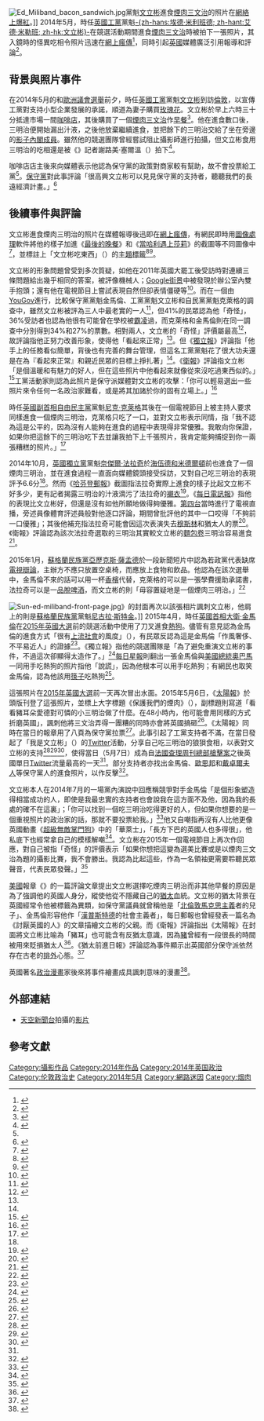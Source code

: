 {{noteTA
|T=zh-cn:米利班德进食培根三明治;zh-hk:文立彬進食煙肉三文治;zh-tw:米勒班進食培根三明治
|G1=PoliticiansUK
|1=zh-cn:培根;zh-hk:煙肉;zh-tw:培根;
|2=zh-cn:三明治;zh-hk:三文治;zh-tw:三明治;
|3= zh-cn:戴维; zh-tw:大衛; zh-hk:大衛;
|4= zh-tw:卡麥隆;zh-cn:卡梅伦;zh-hk:金馬倫;
|5=zh-tw:酷狗寶貝;zh-cn:超级无敌掌门狗;zh-hk:超級無敵掌門狗;
|6=zh-hk:謝路美; zh-cn:杰瑞米; zh-tw:傑瑞米;
|7=zh-hk:文立彬; zh-cn:埃德·米利班德;zh-tw:米勒班;
|8=zh-cn:科文特花园; zh-tw:柯芬園; zh-hk:高雲花園;
}}
[[File:Ed_Miliband_bacon_sandwich.jpg|thumb]]黨魁[[文立彬|文立彬]]進食[[英式煙肉三文治|煙肉三文治]]的照片在[[網絡爆紅|網絡上爆紅]]。]]
2014年5月，時任[[工黨_(英國)|英國工黨]]黨魁[[文立彬|-{zh-hans:埃德·米利班德; zh-hant:艾德·米勒班; zh-hk:文立彬}-]]在競選活動期間進食[[煙肉三文治|煙肉三文治]]時被拍下一張照片，其入鏡時的怪異吃相令照片迅速在[[網絡爆紅|網上瘋傳]]<ref name=in>{{cite news|last1=Withnall|first1=Adam|title=Ed Miliband fails to look normal while eating bacon sandwich ahead of campaign tour|url=http://www.independent.co.uk/news/uk/politics/ed-miliband-fails-to-look-normal-while-eating-bacon-sandwich-ahead-of-whistlestop-campaign-tour-9409301.html|accessdate=2015-04-08|work=[[The_Independent|The Independent]]|date=2014-05-21|archive-date=2015-09-25|archive-url=https://web.archive.org/web/20150925170058/http://www.independent.co.uk/news/uk/politics/ed-miliband-fails-to-look-normal-while-eating-bacon-sandwich-ahead-of-whistlestop-campaign-tour-9409301.html|dead-url=no}}</ref>，同時引起[[英國|英國]]媒體廣泛引用報導和評論<ref name=daily523>{{cite web|author1=Daniel Johnson|title=From the cost of Miliband's weekly family shop to THAT bacon sandwich: Blunders that made Mr Weirdo unelectable|url=http://www.dailymail.co.uk/debate/article-2637857/Ed-Milibands-blunders-unelectable.html|publisher=[[每日郵報|Daily Mail]]|accessdate=2015-05-09|archive-date=2020-11-12|archive-url=https://web.archive.org/web/20201112015454/https://www.dailymail.co.uk/debate/article-2637857/Ed-Milibands-blunders-unelectable.html|dead-url=no}}</ref>。

== 背景與照片事件 ==
在2014年5月的{{link-en|2014年英國地方選舉|United Kingdom local elections, 2014|英國地方選舉}}和[[2014年歐洲議會選舉_(英國)|歐洲議會選舉]]前夕，時任[[工黨_(英國)|英國工黨]]黨魁[[文立彬|文立彬]]到訪[[倫敦|倫敦]]{{link-en|新柯芬園市場|New Covent Garden Market}}，以宣傳工黨對支持小型企業發展的承諾，順道為妻子購買[[玫瑰花|玫瑰花]]。文立彬於早上六時三十分抵達市場一間[[咖啡店|咖啡店]]，其後購買了一個[[英式煙肉三文治|煙肉三文治]]作[[早餐|早餐]]<ref>{{cite web|title=Ed Miliband Looks Weird Eating A Bacon Sandwich|url=http://www.huffingtonpost.co.uk/2014/05/21/ed-miliband-bacon-sandwich-pictures_n_5363616.html|publisher=[[哈芬登郵報|The Huffington Post]]|accessdate=2015-05-09|date=2014-05-21|archive-date=2018-11-23|archive-url=https://web.archive.org/web/20181123121137/https://www.huffingtonpost.co.uk/2014/05/21/ed-miliband-bacon-sandwich-pictures_n_5363616.html|dead-url=no}}</ref>。他在進食數口後，三明治便開始漏出汁液，之後他放棄繼續進食，並把餘下的三明治交給了坐在旁邊的[[不管部長|影子內閣成員]]{{link-en|伍特安菲爾男爵|Lord Wood of Anfield}}。雖然他的競選團隊曾經嘗試阻止攝影師進行拍攝，但文立彬食用三明治的吃相還是被《{{link-en|倫敦標準晚報|London Evening Standard}}》記者謝路美·塞爾溫（{{lang|en|Jeremy Selwyn}}）拍下<ref name=std>{{cite news|last1=Murphy|first1=Joe|title=Ed Miliband's battle with a bacon sandwich as he buys flowers for his wife at London market|url=http://www.standard.co.uk/news/politics/ed-miliband-tucks-into-a-bacon-sandwich-on-a-morning-trip-to-buy-flowers-for-his-wife-9407561.html|accessdate=2015-04-08|work={{link-en|倫敦標準晚報|London Evening Standard|London Evening Standard}}|date=2014-05-21|archive-date=2020-11-12|archive-url=https://web.archive.org/web/20201112031139/http://www.standard.co.uk/news/politics/ed-miliband-tucks-into-a-bacon-sandwich-on-a-morning-trip-to-buy-flowers-for-his-wife-9407561.html|dead-url=no}}</ref>。

咖啡店店主後來向媒體表示他認為保守黨的政策對商家較有幫助，故不會投票給工黨<ref name=std/>。[[保守黨_(英國)|保守黨]]對此事評論「很高興文立彬可以見見保守黨的支持者，聽聽我們的長遠經濟計畫。」<ref>{{cite web|title=Bizarre images of Labour's Ed Miliband eating a bacon sandwich sold to him by a TORY voter|url=http://www.express.co.uk/news/uk/477294/Bizarre-images-of-Labour-s-Ed-Miliband-eating-a-bacon-sandwich-sold-to-him-by-a-TORY-voter|publisher=[[每日快報|Daily Express]]|accessdate=2015-05-09|date=2014-05-21|archive-date=2021-01-18|archive-url=https://web.archive.org/web/20210118150418/https://www.express.co.uk/news/uk/477294/Bizarre-images-of-Labour-s-Ed-Miliband-eating-a-bacon-sandwich-sold-to-him-by-a-TORY-voter|dead-url=no}}</ref>

== 後續事件與評論 ==
文立彬進食煙肉三明治的照片在媒體報導後迅即在[[網絡爆紅|網上瘋傳]]，有網民即時用[[圖像處理|圖像處理]]軟件將他的樣子加進《[[最後的晚餐|最後的晚餐]]》和《[[當哈利遇上莎莉|當哈利遇上莎莉]]》的截圖等不同圖像中<ref>{{cite web|title=Ed Miliband Ate A Bacon Sandwich And Accidentally Created A Meme|url=http://www.buzzfeed.com/jimwaterson/ed-miliband-eating-a-bacon-sandwich-is-now-a-meme#.giaZB4jNn|publisher=[[BuzzFeed|BuzzFeed]]|accessdate=2015-05-09|date=2014-05-22|archive-date=2020-11-12|archive-url=https://web.archive.org/web/20201112032725/http://www.buzzfeed.com/jimwaterson/ed-miliband-eating-a-bacon-sandwich-is-now-a-meme#.giaZB4jNn|dead-url=no}}</ref>，並標註上「文立彬吃東西」（{{lang|en|#EdEats}}）的[[主題標籤|主題標籤]]<ref>{{cite news|title=#edeats: Ed Miliband's many bacon sarnie moments|url=http://www.telegraph.co.uk/men/the-filter/virals/10848760/edeats-Ed-Milibands-many-bacon-sarnie-moments.html|accessdate=2015-04-08|work=Daily Mail|date=2014-05-29|archive-date=2021-03-21|archive-url=https://web.archive.org/web/20210321232309/https://www.telegraph.co.uk/men/the-filter/virals/10848760/edeats-Ed-Milibands-many-bacon-sarnie-moments.html|dead-url=no}}</ref><ref>{{cite web|last1=Haworth|first1=Jessica|title=The Laughs Supper: Ed Miliband and bacon sandwich snap sparks hilarious photoshop Twitter trend|url=http://www.mirror.co.uk/news/uk-news/laughs-supper-ed-miliband-bacon-3593269|website=[[每日鏡報|Daily Mirror]]|accessdate=2015-05-07|archive-date=2021-03-08|archive-url=https://web.archive.org/web/20210308105823/https://www.mirror.co.uk/news/uk-news/laughs-supper-ed-miliband-bacon-3593269|dead-url=no}}</ref>。

文立彬的形象問題曾受到多次質疑，如他在2011年英國大罷工後受訪時對連續三條問題給出幾乎相同的答案，被評像機械人；[[Google街景|Google街景]]中被發現於辦公室內雙手抱頭；還有他在電視節目上嘗試表現自然但卻表情僵硬等<ref>{{cite web|author1=Adam Taylor|title=Is Ed Miliband too ‘weird’ to be British prime minister?|url=https://www.washingtonpost.com/news/worldviews/wp/2014/05/23/is-ed-miliband-too-weird-to-be-british-prime-minister/|publisher=[[華盛頓郵報|The Washington Post]]|accessdate=2015-05-09|date=2014-05-23|archive-date=2019-06-29|archive-url=https://web.archive.org/web/20190629082115/https://www.washingtonpost.com/news/worldviews/wp/2014/05/23/is-ed-miliband-too-weird-to-be-british-prime-minister/|dead-url=no}}</ref>。而在一個由[[YouGov|YouGov]]進行，比較保守黨黨魁金馬倫、工黨黨魁文立彬和自民黨黨魁克萊格的調查中，雖然文立彬被評為三人中最老實的一人<ref>{{cite web|author1=Jim Waterson|title=The British Public Still Thinks Ed Miliband Is Weird|url=http://www.buzzfeed.com/jimwaterson/the-british-public-still-think-ed-miliband-is-weird#.ldLAMrEXW|publisher=BuzzFeed|accessdate=2015-05-09|date=2014-03-24|archive-date=2020-10-22|archive-url=https://web.archive.org/web/20201022192857/https://www.buzzfeed.com/jimwaterson/the-british-public-still-think-ed-miliband-is-weird#.ldLAMrEXW|dead-url=no}}</ref>，但41%的民眾認為他「奇怪」，36%受訪者也認為他很有可能曾在學校被[[霸凌|霸凌]]過，而克萊格和金馬倫則在同一調查中分別得到34%和27%的票數。相對兩人，文立彬的「奇怪」評價屬最高<ref>{{cite web|title=Voters Brand Miliband 'Weird' In Election Blow|url=http://news.sky.com/story/1267308/voters-brand-miliband-weird-in-election-blow|publisher=[[天空新聞台|Sky News]]|accessdate=2015-05-09|date=2014-05-23|archive-date=2016-03-04|archive-url=https://web.archive.org/web/20160304214553/http://news.sky.com/story/1267308/voters-brand-miliband-weird-in-election-blow|dead-url=no}}</ref>，故評論指他正努力改善形象，使得他「看起來正常」<ref name=in/>。但《[[獨立報|獨立報]]》評論指「他手上的任務看似簡單，背後也有完善的舞台管理，但這名工黨黨魁花了很大功夫還是在為『看起來正常』和親近民眾的目標上掙扎著」<ref name=in/>。《[[衛報|衛報]]》評論指文立彬「是個溫暖和有魅力的好人，但在這些照片中他看起來就像從來沒吃過東西似的。」<ref>{{cite web|author1=Victoria Coren Mitchell|title=For the edification of Ed Miliband|url=http://www.theguardian.com/commentisfree/2014/may/25/ed-miliband-david-axelrod-bacon-butty|publisher=[[衛報|The Guardian]]|accessdate=2015-05-09|date=2014-05-25|archive-date=2020-11-11|archive-url=https://web.archive.org/web/20201111211317/https://www.theguardian.com/commentisfree/2014/may/25/ed-miliband-david-axelrod-bacon-butty|dead-url=no}}</ref>工黨活動家{{link-en|奧雲·鍾斯|Owen Jones (writer)}}則認為此照片是保守派媒體對文立彬的攻擊：「你可以輕易選出一些照片來令任何一名政治家難看，或是將其加諸於你的固有立場上。」<ref>{{cite news|last1=Jones|first1=Owen|title=The most important political issue of the moment? Ed Miliband’s kitchens|url=http://www.theguardian.com/commentisfree/2015/mar/13/ed-milibands-kitchens-political-issue-modern-britain|accessdate=2015-04-08|work=The Guardian|date=2015-03-13|archive-date=2021-01-22|archive-url=https://web.archive.org/web/20210122140759/https://www.theguardian.com/commentisfree/2015/mar/13/ed-milibands-kitchens-political-issue-modern-britain|dead-url=no}}</ref>

時任[[英國副首相|英國副首相]][[自由民主黨_(英國)|自由民主黨]]黨魁[[尼克·克萊格|尼克·克萊格]]其後在一個電視節目上被主持人要求同樣進食一個煙肉三明治，克萊格只吃了一口，並對文立彬表示同情，指「我不認為這是公平的，因為沒有人能夠在進食的過程中表現得非常優雅。我敢向你保證，如果你把這餘下的三明治吃下去並讓我拍下上千張照片，我肯定能夠捕捉到你一兩張糟糕的照片。」<ref>{{cite news|last1=Moodley|first1=Kiran|title=Nick Clegg sympathises with Ed Miliband as he tackles a bacon sandwich|url=http://www.independent.co.uk/news/uk/politics/nick-clegg-sympathises-with-ed-miliband-as-he-tackles-a-bacon-sandwich-9452786.html|accessdate=2015-04-08|work=The Independent|date=2014-05-19|archive-date=2019-03-31|archive-url=https://web.archive.org/web/20190331075833/https://www.independent.co.uk/news/uk/politics/nick-clegg-sympathises-with-ed-miliband-as-he-tackles-a-bacon-sandwich-9452786.html|dead-url=no}}</ref>

2014年10月，[[英國獨立黨|英國獨立黨]]黨魁[[奈傑爾·法拉奇|奈傑爾·法拉奇]]於[[海伍德和米德爾頓_(英國國會選區)|海伍德和米德爾頓]]{{link-en|2014年海伍德和米德爾頓補選|Heywood and Middleton by-election, 2014|地方補選}}前也進食了一個煙肉三明治，並在進食過程一直面向媒體鏡頭接受採訪，又對自己吃三明治的表現評予6.6分<ref name=raz/>。然而《[[哈芬登郵報|哈芬登郵報]]》截圖指法拉奇實際上進食的樣子比起文立彬不好多少，更有記者揭露三明治的汁液滴污了法拉奇的[[襯衣|襯衣]]<ref>{{cite web|author1=Charlotte Meredith|title=Nigel Farage Takes On Ed Miliband By Tucking Into Bacon Sandwich, Does Not Look Any Less Weird|url=http://www.huffingtonpost.co.uk/2014/10/02/nigel-farage-bacon-sandwich-picture-ed-miliband_n_5920192.html|publisher=[[哈芬登郵報|The Huffington Post]]|accessdate=2015-05-09|date=2014-10-02|archive-date=2016-05-02|archive-url=https://web.archive.org/web/20160502173444/http://www.huffingtonpost.co.uk/2014/10/02/nigel-farage-bacon-sandwich-picture-ed-miliband_n_5920192.html|dead-url=no}}</ref>。《[[每日電訊報|每日電訊報]]》指他的表現比文立彬好，但還是沒有如他所願地做得夠優雅。[[第四台_(英國)|第四台]]當時進行了電視直播，旁述員像體育評述員般對他逐口評論，期間曾批評他的其中一口咬得「不夠前一口優雅」；其後他補充指法拉奇可能會因這次表演失去[[穆斯林|穆斯林]]和猶太人的票<ref name=raz>{{cite web|author1=Raziye Akkoc|title=Ukip's Nigel Farage masters the art of eating a bacon sandwich|url=http://www.telegraph.co.uk/news/politics/nigel-farage/11136126/Ukips-Nigel-Farage-masters-the-art-of-eating-a-bacon-sandwich.html|publisher=[[每日電訊報|The Daily Telegraph]]|accessdate=2015-05-09|date=2014-10-02|archive-date=2016-08-21|archive-url=https://web.archive.org/web/20160821212810/http://www.telegraph.co.uk/news/politics/nigel-farage/11136126/Ukips-Nigel-Farage-masters-the-art-of-eating-a-bacon-sandwich.html|dead-url=no}}</ref>。《衛報》評論認為該次法拉奇選取的三明治其實較文立彬的[[麵包卷|麵包卷]]三明治容易進食<ref>{{cite news|last1=Ruck|first1=Joanna|title=Nigel Farage shows Ed Miliband how to eat a bacon sandwich|url=http://www.theguardian.com/politics/2014/oct/02/nigel-farage-shows-ed-miliband-how-to-eat-a-bacon-sandwich|accessdate=2015-04-08|work=The Guardian|date=2014-10-02|archive-date=2021-02-16|archive-url=https://web.archive.org/web/20210216175548/https://www.theguardian.com/politics/2014/oct/02/nigel-farage-shows-ed-miliband-how-to-eat-a-bacon-sandwich|dead-url=no}}</ref>。

2015年1月，[[蘇格蘭民族黨|蘇格蘭民族黨]][[亞歷克斯·薩孟德|亞歷克斯·薩孟德]]於一段新聞短片中認為若政黨代表缺席[[電視辯論|電視辯論]]，主辦方不應只放置空桌椅，而應放上食物和飲品。他認為在該次選舉中，金馬倫不來的話可以用一杯[[香檳|香檳]]代替，克萊格的可以是一張學費援助承諾書，法拉奇可以是一[[品脫|品脫]][[啤酒|啤酒]]，而文立彬的則「毋容置疑地是一個煙肉三明治。」<ref>{{cite web|title=Alex Salmond: Empty chair plan for TV debates ‘a masterstroke’|url=http://www.thecourier.co.uk/news/politics/alex-salmond/alex-salmond-empty-chair-plan-for-tv-debates-a-masterstroke-1.807456|publisher=The Courier|accessdate=2015-05-09|date=2015-01-26|archive-date=2016-03-05|archive-url=https://web.archive.org/web/20160305022924/http://www.thecourier.co.uk/news/politics/alex-salmond/alex-salmond-empty-chair-plan-for-tv-debates-a-masterstroke-1.807456|dead-url=no}}</ref>

[[File:Sun-ed-miliband-front-page.jpg|thumb]]》的封面再次以該張相片諷刺文立彬，他肩上的則是[[蘇格蘭民族黨|蘇格蘭民族黨]]黨魁[[尼古拉·斯特金|尼古拉·斯特金]]。]]
2015年4月，時任[[英國首相|英國首相]][[大衛·金馬倫|大衛·金馬倫]]在[[2015年英國大選|2015年英國大選]]前的競選活動中使用了刀叉進食[[熱狗|熱狗]]。儘管有意見認為金馬倫的進食方式「很有[[上流社會|上流社會]]的風度」（''{{lang|en|"posh"}}''），有民眾反認為這是金馬倫「作風奢侈、不平易近人」的證據<ref>{{cite web|title=拿刀叉吃热狗欲秀亲民 英国首相被批作风奢侈|url=http://world.people.com.cn/n/2015/0409/c1002-26816695.html|publisher=新闻晨报|work=人民网|accessdate=2015-09-20|date=2015-04-28|archive-date=2016-03-04|archive-url=https://web.archive.org/web/20160304075526/http://world.people.com.cn/n/2015/0409/c1002-26816695.html|dead-url=no}}</ref>。《獨立報》指他的競選團隊是「為了避免重演文立彬的事件，不過這次卻顯得太造作了。」<ref>{{cite news|last1=Stone|first1=Jon|title=David Cameron eats hotdogs with a knife and fork|url=http://www.independent.co.uk/news/uk/politics/david-cameron-eats-hotdogs-with-a-knife-and-fork-10159107.html|accessdate=2015-04-08|work=獨立報|date=2015-04-07|archive-date=2020-07-05|archive-url=https://web.archive.org/web/20200705232812/https://www.independent.co.uk/news/uk/politics/david-cameron-eats-hotdogs-with-a-knife-and-fork-10159107.html|dead-url=no}}</ref>[[每日星報|每日星報]]則翻出一張金馬倫與[[美國總統|美國總統]][[奧巴馬|奧巴馬]]一同用手吃熱狗的照片指他「說謊」，因為他根本可以用手吃熱狗；有網民也取笑金馬倫，認為他該用[[筷子|筷子]]吃熱狗<ref>{{cite web|title=David Cameron avoids bacon sandwich blunder as he wolfs down hot dog|url=http://www.dailystar.co.uk/news/latest-news/435068/David-Cameron-hot-dog-PM-avoids-Miliband-bacon-sandwich-blunder|publisher=[[每日星報|每日星報]]|accessdate=2015-05-09|date=2015-04-06|archive-date=2016-03-05|archive-url=https://web.archive.org/web/20160305075927/http://www.dailystar.co.uk/news/latest-news/435068/David-Cameron-hot-dog-PM-avoids-Miliband-bacon-sandwich-blunder|dead-url=no}}</ref>。

這張照片在[[2015年英國大選|2015年英國大選]]前一天再次冒出水面。2015年5月6日，《[[太陽報_(英國)|太陽報]]》於頭版刊登了這張照片，並標上大字標題《保護我們的煙肉》（{{lang|en|Save Our Bacon}}），副標題則寫道「看看豬耳朵愛德對可憐的小三明治做了什麼。在48小時內，他可能會用同樣的方式折磨英國」，諷刺他將三文治弄得一團糟的同時亦會將英國搞砸<ref name=storm>{{cite web|author1=簡紹琪|title=「我是愛德」英國網民自拍醜照聲援工黨領導人|url=http://www.storm.mg/lifestyle/48623|publisher=風傳媒|accessdate=2015-05-09|date=2015-05-07|archive-date=2016-08-24|archive-url=https://web.archive.org/web/20160824094927/http://www.storm.mg/lifestyle/48623|dead-url=no}}</ref>。《太陽報》同時在當日的報章用了八頁為保守黨拉票<ref>{{cite web|author1=Jane Martinson|title=The Sun serves Ed Miliband a last helping of abuse|url=http://www.theguardian.com/media/2015/may/06/sun-ed-miliband-labour-mail-telegraph-election|publisher=The Guardian|accessdate=2015-05-09|date=2015-05-06|archive-date=2021-01-26|archive-url=https://web.archive.org/web/20210126112956/http://www.theguardian.com/media/2015/may/06/sun-ed-miliband-labour-mail-telegraph-election|dead-url=no}}</ref>。此事引起了工黨支持者不滿，在當日發起了「我是文立彬」（{{lang|en|#JeSuisEd}}）的[[Twitter|Twitter]]活動，分享自己吃三明治的狼狽食相，以表對文立彬的支持<ref name=apd>{{cite web|title=支持者食相差照片撐文立彬|url=http://hk.apple.nextmedia.com/international/art/20150508/19139909|publisher=[[蘋果日報_(香港)|蘋果日報]]|accessdate=2015-05-09|date=2015-05-08|archive-date=2015-05-11|archive-url=https://web.archive.org/web/20150511022344/http://hk.apple.nextmedia.com/international/art/20150508/19139909|dead-url=no}}</ref><ref>{{cite web|last1=Richards|first1=Victoria|title=#JeSuisEd: Twitter users continue to share awkward food photos in support of Ed Miliband|url=http://www.independent.co.uk/news/uk/politics/generalelection/jesuised-twitter-users-continue-to-share-awkward-food-photos-in-support-of-ed-miliband-10231967.html|website=independent.co.uk|accessdate=2015-05-07|archive-date=2018-02-13|archive-url=https://web.archive.org/web/20180213080232/https://www.independent.co.uk/news/uk/politics/generalelection/jesuised-twitter-users-continue-to-share-awkward-food-photos-in-support-of-ed-miliband-10231967.html|dead-url=no}}</ref><ref>{{cite web|last1=Wilkinson|first1=Abi|title=People are eating sandwiches unattractively in solidarity with Ed Miliband|url=http://www.mirror.co.uk/usvsth3m/people-eating-sandwiches-unattractively-solidarity-5645512|website=Mirror.co.uk|accessdate=2015-05-07|archive-date=2021-03-08|archive-url=https://web.archive.org/web/20210308213644/https://www.mirror.co.uk/usvsth3m/people-eating-sandwiches-unattractively-solidarity-5645512|dead-url=no}}</ref>，使得當日（5月7日）成為自[[法國|法國]][[查理周刊總部槍擊案|查理周刊總部槍擊案]]之後英國單日[[Twitter|Twitter]]流量最高的一天<ref name=storm/>。部分支持者亦找出金馬倫、[[歐思邦|歐思邦]]和[[戴卓爾夫人|戴卓爾夫人]]等保守黨人的進食照片，以作反擊<ref>{{cite web|title=JeSuisEd: Desperate Miliband supporters tweet food selfies in last-ditch bid to save Labour leader's bacon|url=http://www.dailymail.co.uk/femail/article-3071690/Awkward-eaters-tweet-food-selfies-support-Labour-leader-hilarious-JeSuisEd.html|publisher=Daily Mail|accessdate=2015-05-09|date=2015-05-07|archive-date=2020-11-08|archive-url=https://web.archive.org/web/20201108173142/https://www.dailymail.co.uk/femail/article-3071690/Awkward-eaters-tweet-food-selfies-support-Labour-leader-hilarious-JeSuisEd.html|dead-url=no}}</ref>。

文立彬本人在2014年7月的一場黨內演說中回應稱競爭對手金馬倫「是個形象塑造得相當成功的人，即使是我最忠實的支持者也會說我在這方面不及他，因為我的長處的確不在這裏」；「你可以找到一個吃三明治吃得更好的人，但如果你想要的是一個重視照片的政治家的話，那就不要投票給我。」<ref name=sky>{{cite news|title=Miliband: 'I Am Not Your Bacon Sandwich PM'|url=http://news.sky.com/story/1307348/miliband-i-am-not-your-bacon-sandwich-pm|accessdate=2015-04-08|work=Sky News|date=2014-07-25|archive-date=2016-03-04|archive-url=https://web.archive.org/web/20160304115630/http://news.sky.com/story/1307348/miliband-i-am-not-your-bacon-sandwich-pm|dead-url=no}}</ref>他又自嘲指再沒有人比他更像英國動畫《[[超級無敵掌門狗|超級無敵掌門狗]]》中的「華萊士」，「長方下巴的英國人也多得很」，他私底下也經常拿自己的模樣解嘲<ref>{{cite web|title=「別笑，這可能就是下任英國首相」|url=http://www.bbc.com/ukchina/trad/uk_life/2014/07/140727_life_miliband_image|publisher=BBC|accessdate=2015-05-09|date=2014-07-27}}</ref>。文立彬在2015年一個電視節目上再次作回應，對自己被指「奇怪」的評價表示「如果你想把這變為選美比賽或是以煙肉三文治為題的攝影比賽，我不會勝出。我認為比起這些，作為一名領袖更需要聆聽民眾聲音，代表民眾發聲。」<ref>{{cite web|author1=Ned Simons|title=Ed Miliband Asked By Young Voters About Looking 'Weird' And 'Stabbing' His Brother In The Back|url=http://www.huffingtonpost.co.uk/2015/03/13/ed-miliband-asked-about-looking-weird-and-stabbing-your-brother-in-the-back_n_6862020.html|publisher=The Huffington Post|accessdate=2015-05-09|date=2015-03-13|archive-date=2016-03-05|archive-url=https://web.archive.org/web/20160305015556/http://www.huffingtonpost.co.uk/2015/03/13/ed-miliband-asked-about-looking-weird-and-stabbing-your-brother-in-the-back_n_6862020.html|dead-url=no}}</ref>

[[美國|美國]]報章《{{link-en|猶太前進日報|The Jewish Daily Forward}}》的一篇評論文章提出文立彬選擇吃煙肉三明治而非其他早餐的原因是為了強調他的英國人身分，縱使他從不隱藏自己的[[猶太|猶太]]血統。文立彬的猶太背景在英國經常令他被標籤為異類，如保守黨議員{{link-en|娜汀·杜里斯|Nadine Dorries}}就曾稱他是「[[北倫敦|北倫敦]][[馬克思主義|馬克思主義]]者的兒子」、金馬倫形容他作「[[漢普斯特德|漢普斯特德]]的社會主義者」，每日郵報也曾經發表一篇名為《討厭英國的人》的文章描繪文立彬的父親。而《衛報》評論指出《太陽報》在封面將文立彬比喻為「豬耳」也可能含有反猶太意識，因為[[豬|豬]]曾經有一段很長的時間被用來貶損猶太人<ref>{{cite web|author1=Keith Kahn-Harris|title=Is the Sun’s ‘save our bacon’ election front page antisemitic?|url=http://www.theguardian.com/commentisfree/2015/may/06/sun-front-page-antisemitic-save-our-bacon-ed-miliband|publisher=The Guardian|accessdate=2015-05-10|date=2015-05-06|archive-date=2021-02-22|archive-url=https://web.archive.org/web/20210222140559/https://www.theguardian.com/commentisfree/2015/may/06/sun-front-page-antisemitic-save-our-bacon-ed-miliband|dead-url=no}}</ref>。《猶太前進日報》評論認為事件顯示出英國部分保守派依然存在古老的[[仇外|排外]]心態。<ref>{{cite web|title=Is 'Strangeness' of Ed Miliband an Anti-Semitic Code Word?|url=http://forward.com/opinion/world/306666/the-strangeness-of-ed-miliband/|publisher={{link-en|猶太前進日報|The Jewish Daily Forward|Forward}}|accessdate=2015-05-09|date=2015-04-29|archive-date=2020-11-26|archive-url=https://web.archive.org/web/20201126210348/https://forward.com/opinion/world/306666/the-strangeness-of-ed-miliband/|dead-url=no}}</ref>

英國著名[[政治漫畫|政治漫畫]]家{{link-en|傑洛·史卡夫|Gerald Scarfe}}後來將事件繪畫成具諷刺意味的漫畫<ref>{{cite web|author1=Gerald Scarfe|title=Ed Miliband – the sandwich|url=http://www.geraldscarfe.com/shop/politics/ed-miliband-the-sandwich/|accessdate=2015-05-09|archive-date=2016-03-04|archive-url=https://web.archive.org/web/20160304215208/http://www.geraldscarfe.com/shop/politics/ed-miliband-the-sandwich/|dead-url=no}}</ref>。

== 外部連結 ==
* [[天空新聞台|天空新聞台]]拍攝的[http://video.news.sky.com/video/h264/vod/3000/2014/05/210514MilibandUseThisOnline14006673412043000.mp4 影片] {{Wayback|url=http://video.news.sky.com/video/h264/vod/3000/2014/05/210514MilibandUseThisOnline14006673412043000.mp4 |date=20150518184705 }} {{en}}

== 參考文獻 ==
{{Reflist|2}}

[[Category:攝影作品|Category:攝影作品]]
[[Category:2014年作品|Category:2014年作品]]
[[Category:2014年英国政治|Category:2014年英国政治]]
[[Category:伦敦政治史|Category:伦敦政治史]]
[[Category:2014年5月|Category:2014年5月]]
[[Category:網路迷因|Category:網路迷因]]
[[Category:烟肉|Category:烟肉]]